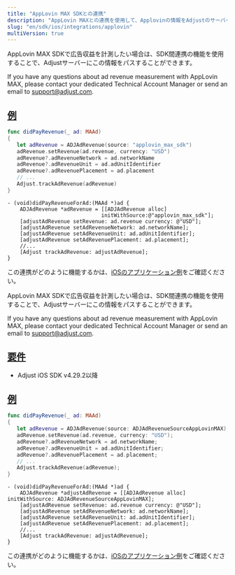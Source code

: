 ```yaml
---
title: "AppLovin MAX SDKとの連携"
description: "AppLovin MAXとの連携を使用して、Applovinの情報をAdjustのサーバーにパスします。"
slug: "en/sdk/ios/integrations/applovin"
multiVersion: true
---
```

<sdkversion version="v5"> 

AppLovin MAX SDKで広告収益を計測したい場合は、SDK間連携の機能を使用することで、Adjustサーバーにこの情報をパスすることができます。
<callout type="note"> 

If you have any questions about ad revenue measurement with AppLovin MAX, please contact your dedicated Technical Account Manager or send an email to [support@adjust.com](mailto:support@adjust.com).
</Callout> 

[例](examples)
-------------

<tabs> <tab title="Swift" sync="swift"> 

```swift
func didPayRevenue(_ ad: MAAd)
{
   let adRevenue = ADJAdRevenue(source: "applovin_max_sdk")
   adRevenue.setRevenue(ad.revenue, currency: "USD")
   adRevenue?.adRevenueNetwork = ad.networkName
   adRevenue?.adRevenueUnit = ad.adUnitIdentifier
   adRevenue?.adRevenuePlacement = ad.placement
   // ...
   Adjust.trackAdRevenue(adRevenue)
}
```

</Tab> <tab title="Objective-C" sync="objc"> 

```objc
- (void)didPayRevenueForAd:(MAAd *)ad {
    ADJAdRevenue *adRevenue = [[ADJAdRevenue alloc]
                              initWithSource:@"applovin_max_sdk"];
    [adjustAdRevenue setRevenue: ad.revenue currency: @"USD"];
    [adjustAdRevenue setAdRevenueNetwork: ad.networkName];
    [adjustAdRevenue setAdRevenueUnit: ad.adUnitIdentifier];
    [adjustAdRevenue setAdRevenuePlacement: ad.placement];
    //...
    [Adjust trackAdRevenue: adjustAdRevenue];
}
```

</Tab> </Tabs> 

この連携がどのように機能するかは、[iOSのアプリケーション例](https://github.com/AppLovin/AppLovin-MAX-SDK-iOS/blob/master/AppLovin%20MAX%20Demo%20App%20-%20ObjC/AppLovin%20MAX%20Demo%20App%20-%20ObjC/MAX/Rewarded/ALMAXRewardedAdViewController.m#L116-L127)をご確認ください。
</SdkVersion> <sdkversion version="v4"> 

AppLovin MAX SDKで広告収益を計測したい場合は、SDK間連携の機能を使用することで、Adjustサーバーにこの情報をパスすることができます。
<callout type="note"> 

If you have any questions about ad revenue measurement with AppLovin MAX, please contact your dedicated Technical Account Manager or send an email to [support@adjust.com](mailto:support@adjust.com).
</Callout> 

[要件](requirements)
------------------

* Adjust iOS SDK v4\.29\.2以降

[例](examples)
-------------

<tabs> <tab title="Swift" sync="swift"> 

```swift
func didPayRevenue(_ ad: MAAd)
{
   let adRevenue = ADJAdRevenue(source: ADJAdRevenueSourceAppLovinMAX);
   adRevenue.setRevenue(ad.revenue, currency: "USD");
   adRevenue?.adRevenueNetwork = ad.networkName;
   adRevenue?.adRevenueUnit = ad.adUnitIdentifier;
   adRevenue?.adRevenuePlacement = ad.placement;
   // ...
   Adjust.trackAdRevenue(adRevenue);
}
```

</Tab> <tab title="Objective-C" sync="objc"> 

```objc
- (void)didPayRevenueForAd:(MAAd *)ad {
    ADJAdRevenue *adjustAdRevenue = [[ADJAdRevenue alloc] initWithSource: ADJAdRevenueSourceAppLovinMAX];
    [adjustAdRevenue setRevenue: ad.revenue currency: @"USD"];
    [adjustAdRevenue setAdRevenueNetwork: ad.networkName];
    [adjustAdRevenue setAdRevenueUnit: ad.adUnitIdentifier];
    [adjustAdRevenue setAdRevenuePlacement: ad.placement];
    //...
    [Adjust trackAdRevenue: adjustAdRevenue];
}
```

</Tab> </Tabs> 

この連携がどのように機能するかは、[iOSのアプリケーション例](https://github.com/AppLovin/AppLovin-MAX-SDK-iOS/blob/master/AppLovin%20MAX%20Demo%20App%20-%20ObjC/AppLovin%20MAX%20Demo%20App%20-%20ObjC/MAX/Rewarded/ALMAXRewardedAdViewController.m#L116-L127)をご確認ください。
</SdkVersion>

